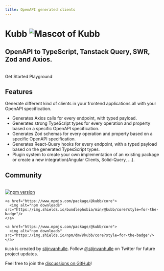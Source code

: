 ```yaml
---
title: OpenAPI generated clients
---
```




<div style={{height: `calc(100vh - 160px)`}}>
  <h1 className="text-center font-extrabold md:text-5xl mt-8">Kubb <Image
      src={mascot}
      style={{display: "inline"}}
      alt="Mascot of Kubb"
      width={100}/></h1>
  <h2 className="text-center text-slate-500 font-bold md:text-2xl mt-8">OpenAPI to TypeScript, Tanstack Query, SWR, Zod and Axios.</h2>
  <Bleed><Features/></Bleed>

  <br/>

  <div className="sticky top-[100vh]">
     <div className="flex items-end justify-center gap-4 text-white uppercase text-md font-bold">
      <Link className="transition duration-300 ease-in-out no-underline mb-20 rounded-md shadow-sm bg-orange-700 hover:bg-orange-500 py-3 px-4" href="/docs/getting-started/installation/">Get Started</Link>
      <Link className="transition duration-300 ease-in-out no-underline mb-20 rounded-md shadow-sm bg-gray-800 hover:bg-gray-600 py-3 px-4" href="/playground">Playground</Link>
    </div>
  </div>
</div>

## Features

<Callout>
 Generate different kind of clients in your frontend applications all with your OpenAPI specification.
</Callout>

* Generates Axios calls for every endpoint, with typed payload.
* Generates strong TypeScript types for every operation and property based on a specific OpenAPI specification.
* Generates Zod schemas for every operation and property based on a specific OpenAPI specification.
* Generates React-Query hooks for every endpoint, with a typed payload based on the generated TypesScript types.
* Plugin system to create your own implementation of an existing package or create a new integration(Angular Clients, Solid-Query, ...). 


## Community
<br/>
<div className="flex h-6">
    <a href="https://www.npmjs.com/package/@kubb/core">
      <img alt="npm version" src="https://img.shields.io/npm/v/@kubb/core?style=for-the-badge"/>
    </a>

    <a href="https://www.npmjs.com/package/@kubb/core">
      <img alt="npm downloads" src="https://img.shields.io/bundlephobia/min/@kubb/core?style=for-the-badge"/>
    </a>

    <a href="https://www.npmjs.com/package/@kubb/core">
      <img alt="npm downloads" src="https://img.shields.io/npm/dm/@kubb/core?style=for-the-badge"/>
    </a> 
</div>

`Kubb` is created by [stijnvanhulle](https://stijnvanhulle.be).
Follow [@stijnvanhulle](https://twitter.com/stijnvanhulle) on Twitter for future project updates.

Feel free to join the [discussions on GitHub](https://github.com/kubb-project/kubb/discussions)!